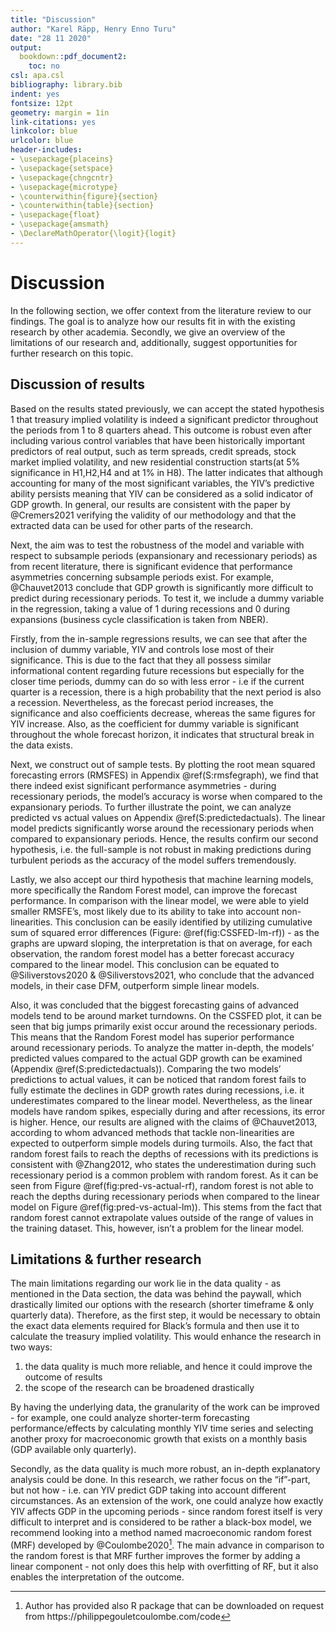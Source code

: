 ```yaml
---
title: "Discussion"
author: "Karel Räpp, Henry Enno Turu"
date: "28 11 2020"
output: 
  bookdown::pdf_document2:
    toc: no
csl: apa.csl
bibliography: library.bib
indent: yes
fontsize: 12pt
geometry: margin = 1in
link-citations: yes
linkcolor: blue
urlcolor: blue
header-includes:
- \usepackage{placeins}
- \usepackage{setspace}
- \usepackage{chngcntr}
- \usepackage{microtype}
- \counterwithin{figure}{section}
- \counterwithin{table}{section}
- \usepackage{float}
- \usepackage{amsmath}
- \DeclareMathOperator{\logit}{logit}
---
```




\linespread{1.6}\selectfont

# Discussion
 
In the following section, we offer context from the literature review to our findings. The goal is to analyze how our results fit in with the existing research by other academia. Secondly, we give an overview of the limitations of our research and, additionally, suggest opportunities for further research on this topic.

## Discussion of results

Based on the results stated previously, we can accept the stated hypothesis 1 that treasury implied volatility is indeed a significant predictor throughout the periods from 1 to 8 quarters ahead. This outcome is robust even after including various control variables that have been historically important predictors of real output, such as term spreads, credit spreads, stock market implied volatility, and new residential construction starts(at 5% significance in H1,H2,H4 and at 1% in H8). The latter indicates that although accounting for many of the most significant variables, the YIV’s predictive ability persists meaning that YIV can be considered as a solid indicator of GDP growth.
In general, our results are consistent with the paper by @Cremers2021 verifying the validity of our methodology and that the extracted data can be used for other parts of the research.

Next, the aim was to test the robustness of the model and variable with respect to subsample periods (expansionary and recessionary periods) as from recent literature, there is significant evidence that performance asymmetries concerning subsample periods exist. For example, @Chauvet2013 conclude that GDP growth is significantly more difficult to predict during recessionary periods. To test it, we include a dummy variable in the regression, taking a value of 1 during recessions and 0 during expansions (business cycle classification is taken from NBER). 

Firstly, from the in-sample regressions results, we can see that after the inclusion of dummy variable, YIV and controls lose most of their significance. This is due to the fact that they all possess similar informational content regarding future recessions but especially for the closer time periods, dummy can do so with less error - i.e if the current quarter is a recession, there is a high probability that the next period is also a recession. Nevertheless, as the forecast period increases, the significance and also coefficients decrease, whereas the same figures for YIV increase. Also, as the coefficient for dummy variable is significant throughout the whole forecast horizon, it indicates that structural break in the data exists.

Next, we construct out of sample tests. By plotting the root mean squared forecasting errors (RMSFES) in Appendix \@ref(S:rmsfegraph), we find that there indeed exist significant performance asymmetries - during recessionary periods, the model’s accuracy is worse when compared to the expansionary periods. To further illustrate the point, we can analyze predicted vs actual values on Appendix \@ref(S:predictedactuals). The linear model predicts significantly worse around the recessionary periods when compared to expansionary periods. Hence, the results confirm our second hypothesis, i.e. the full-sample is not robust in making predictions during turbulent periods as the accuracy of the model suffers tremendously.

Lastly, we also accept our third hypothesis that machine learning models, more specifically the Random Forest model, can improve the forecast performance. In comparison with the linear model, we were able to yield smaller RMSFE’s, most likely due to its ability to take into account non-linearities.  This conclusion can be easily identified by utilizing cumulative sum of squared error differences (Figure: \@ref(fig:CSSFED-lm-rf)) - as the graphs are upward sloping, the interpretation is that on average, for each observation, the random forest model has a better forecast accuracy compared to the linear model. This conclusion can be equated to @Siliverstovs2020 & @Siliverstovs2021, who conclude that the advanced models, in their case DFM, outperform simple linear models. 

Also, it was concluded that the biggest forecasting gains of advanced models tend to be around market turndowns. On the CSSFED plot, it can be seen that big jumps primarily exist occur around the recessionary periods. This means that the Random Forest model has superior performance around recessionary periods. To analyze the matter in-depth, the models' predicted values compared to the actual GDP growth can be examined (Appendix  \@ref(S:predictedactuals)). Comparing the two models' predictions to actual values, it can be noticed that random forest fails to fully estimate the declines in GDP growth rates during recessions, i.e. it underestimates compared to the linear model. Nevertheless, as the linear models have random spikes, especially during and after recessions, its error is higher. Hence, our results are aligned with the claims of @Chauvet2013, according to whom advanced methods that tackle non-linearities are expected to outperform simple models during turmoils. Also, the fact that random forest fails to reach the depths of recessions with its predictions is consistent with @Zhang2012, who states the underestimation during such recessionary period is a common problem with random forest. As it can be seen from Figure \@ref(fig:pred-vs-actual-rf), random forest is not able to reach the depths during recessionary periods when compared to the linear model on Figure \@ref(fig:pred-vs-actual-lm)). This stems from the fact that random forest cannot extrapolate values outside of the range of values in the training dataset. This, however, isn’t a problem for the linear model. 

## Limitations & further research
The main limitations regarding our work lie in the data quality - as mentioned in the Data section, the data was behind the paywall, which drastically limited our options with the research (shorter timeframe & only quarterly data). Therefore, as the first step, it would be necessary to obtain the exact data elements required for Black’s formula and then use it to calculate the treasury implied volatility. This would enhance the research in two ways:

1) the data quality is much more reliable, and hence it could improve the outcome of results
2) the scope of the research can be broadened drastically
 
By having the underlying data, the granularity of the work can be improved - for example, one could analyze shorter-term forecasting performance/effects by calculating monthly YIV time series and selecting another proxy for macroeconomic growth that exists on a monthly basis (GDP available only quarterly).
 
Secondly, as the data quality is much more robust, an in-depth explanatory analysis could be done. In this research, we rather focus on the "if"-part, but not how - i.e. can YIV predict GDP taking into account different circumstances. As an extension of the work, one could analyze how exactly YIV affects GDP in the upcoming periods - since random forest itself is very difficult to interpret and is considered to be rather a black-box model, we recommend looking into a method named macroeconomic random forest (MRF) developed by @Coulombe2020^[Author has provided also R package that can be downloaded on request from https://philippegouletcoulombe.com/code]. The main advance in comparison to the random forest is that MRF further improves the former by adding a linear component - not only does this help with overfitting of RF, but it also enables the interpretation of the outcome.


